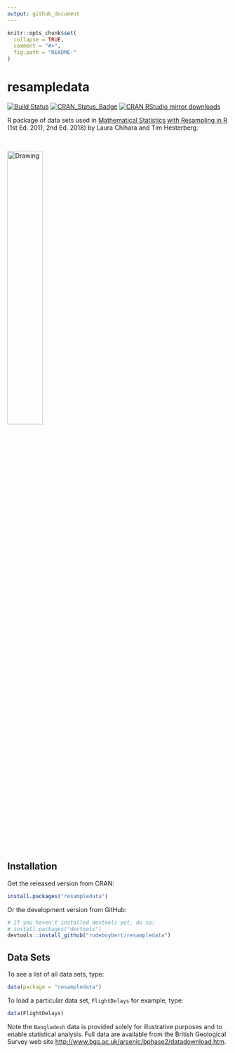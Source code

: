 ```yaml
---
output: github_document
---
```


<!-- README.md is generated from README.Rmd. Please edit that file -->

```r
knitr::opts_chunk$set(
  collapse = TRUE,
  comment = "#>",
  fig.path = "README-"
)
```


# resampledata

[![Build Status](https://travis-ci.org/rudeboybert/resampledata.png?branch=master)](https://travis-ci.org/rudeboybert/resampledata)
[![CRAN_Status_Badge](http://www.r-pkg.org/badges/version/resampledata)](http://cran.r-project.org/package=resampledata)
[![CRAN RStudio mirror downloads](http://cranlogs.r-pkg.org/badges/resampledata)](http://www.r-pkg.org/pkg/resampledata)

R package of data sets used in [Mathematical Statistics with Resampling in R](https://sites.google.com/site/chiharahesterberg/) (1st Ed. 2011, 2nd Ed. 2018) by Laura Chihara and Tim Hesterberg.

<br>

<img src="textbook.png" alt="Drawing" width="40%" />

<br>

## Installation

Get the released version from CRAN:

```r
install.packages("resampledata")
```

Or the development version from GitHub:

```r
# If you haven't installed devtools yet, do so:
# install.packages("devtools")
devtools::install_github("rudeboybert/resampledata")
```

## Data Sets

To see a list of all data sets, type:

```r
data(package = "resampledata")
```

To load a particular data set, `FlightDelays` for example, type:

```r
data(FlightDelays)
```

Note the `Bangladesh` data is provided solely for illustrative purposes and to 
enable statistical analysis.  Full data are available from the British 
Geological Survey web site
[http://www.bgs.ac.uk/arsenic/bphase2/datadownload.htm](http://www.bgs.ac.uk/arsenic/bphase2/datadownload.htm).
